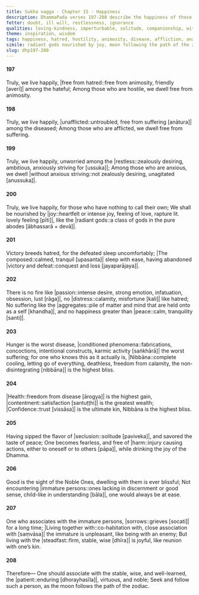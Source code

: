 ```yaml
---
title: Sukha vagga - Chapter 15 - Happiness
description: DhammaPada verses 197-208 describe the happiness of those who live without hatred, affliction, and anxiety. It includes poetic verses on happiness and Nibbāna, and emphasizes seeing, dwelling, and association with the wise, Noble Ones.
fetter: doubt, ill will, restlessness, ignorance
qualities: loving-kindness, imperturbable, solitude, companionship, with nothing
theme: inspiration, wisdom
tags: happiness, hatred, hostility, animosity, disease, affliction, anxiety, restlessness, joy, radiant gods, victory, defeat, passion, distress, aggregates, peace, hunger, conditioned things, fabrications, concoctions, intentional constructs, karmic activity, health, contentment, satisfaction, confidence, trust, Nibbāna, tranquility, insight, seclusion, solitude, Noble Ones, immature persons, harm, stable, wise, well-learned, patient, virtuous, moon, stars
simile: radiant gods nourished by joy, moon following the path of the zodiac
slug: dhp197-208
---
```


#### 197

Truly, we live happily,
|free from hatred::free from animosity, friendly [averī]| among the hateful;
Among those who are hostile,
we dwell free from animosity.

#### 198

Truly, we live happily,
|unafflicted::untroubled, free from suffering [anātura]| among the diseased;
Among those who are afflicted,
we dwell free from suffering.

#### 199

Truly, we live happily,
unworried among the |restless::zealously desiring, ambitious, anxiously striving for [ussuka]|;
Among those who are anxious,
we dwell |without anxious striving::not zealously desiring, unagitated [anussuka]|.

#### 200

Truly, we live happily,
for those who have nothing to call their own;
We shall be nourished by |joy::heartfelt or intense joy, feeling of love, rapture lit. lovely feeling [pīti]|,
like the |radiant gods::a class of gods in the pure abodes [ābhassarā + devā]|.

#### 201

Victory breeds hatred,
for the defeated sleep uncomfortably;
|The composed::calmed, tranquil [upasanta]| sleep with ease,
having abandoned |victory and defeat::conquest and loss [jayaparājaya]|.

#### 202

There is no fire like |passion::intense desire, strong emotion, infatuation, obsession, lust [rāga]|,
no |distress::calamity, misfortune [kali]| like hatred;
No suffering like the |aggregates::pile of matter and mind that are held onto as a self [khandha]|,
and no happiness greater than |peace::calm, tranquility [santi]|.

#### 203

Hunger is the worst disease,
|conditioned phenomena::fabrications, concoctions, intentional constructs, karmic activity [saṅkhārā]| the worst suffering;
for one who knows this as it actually is,
|Nibbāna::complete cooling, letting go of everything, deathless, freedom from calamity, the non-disintegrating [nibbāna]| is the highest bliss.

#### 204

|Health::freedom from disease [ārogya]| is the highest gain,
|contentment::satisfaction [santuṭṭhi]| is the greatest wealth;
|Confidence::trust [vissāsa]| is the ultimate kin,
Nibbāna is the highest bliss.

#### 205

Having sipped the flavor of |seclusion::solitude [paviveka]|,
and savored the taste of peace;
One becomes fearless, and free of |harm::injury causing actions, either to oneself or to others [pāpa]|,
while drinking the joy of the Dhamma.

#### 206

Good is the sight of the Noble Ones,
dwelling with them is ever blissful;
Not encountering |immature persons::ones lacking in discernment or good sense, child-like in understanding [bāla]|,
one would always be at ease.

#### 207

One who associates with the immature persons,
|sorrows::grieves [socati]| for a long time;
|Living together with::co-habitation with, close association with [saṃvāsa]| the immature is unpleasant,
like being with an enemy;
But living with the |steadfast::firm, stable, wise [dhīra]| is joyful,
like reunion with one’s kin.

#### 208

Therefore—
One should associate with the stable, wise, and well-learned,
the |patient::enduring [dhorayhasīla]|, virtuous, and noble;
Seek and follow such a person,
as the moon follows the path of the zodiac.
